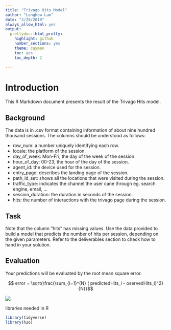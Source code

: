 ```yaml
---
title: "Trivago Hits Model"
author: "Longhow Lam"
date: "3/29/2019"
always_allow_html: yes
output:
  prettydoc::html_pretty:
    highlight: github
    number_sections: yes
    theme: cayman
    toc: yes
    toc_depth: 2

---
```


# Introduction

This R Markdown document presents the result of the Trivago Hits model.

## Background
The data is in .csv format containing information of about nine hundred thousand sessions.  The columns should be understood as follows:

* row_num: a number uniquely identifying each row.
* locale: the platform of the session.
* day_of_week: Mon-Fri, the day of the week of the session.
* hour_of_day: 00-23, the hour of the day of the session.
* agent_id: the device used for the session.
* entry_page: describes the landing page of the session.
* path_id_set: shows all the locations that were visited during the session.
* traffic_type: indicates the channel the user cane through eg. search engine, email, ...
* session_duration: the duration in seconds of the session.
* hits: the number of interactions with the trivago page during the session.


## Task
Note that the column “hits” has missing values. Use the data provided to build a model that predicts the number of hits per session, depending on the given parameters. Refer to the deliverables section to check how to hand in your solution.



## Evaluation
Your predictions will be evaluated by the root mean square error. 

$$ error  = \sqrt{\frac{\sum_{i=1}^{N} ( predictedHits_i - oservedHits_i)^2}{N}}$$



![](trivago.png)

libraries needed in R
```r
library(tidyverse)
library(h2o)
```
